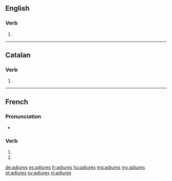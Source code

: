 {{also|adjurés}}
==English==

===Verb===
{{head|en|verb form}}

# {{en-third-person singular of|adjure}}

----

==Catalan==

===Verb===
{{head|ca|verb form}}

# {{ca-verb form of|p=2|n=sg|t=pres|m=ind|adjurar}}

----

==French==

===Pronunciation===
* {{homophones|lang=fr|adjure|adjurent}}

===Verb===
{{fr-verb-form}}

# {{inflection of|adjurer||2|s|pres|ind|lang=fr}}
# {{inflection of|adjurer||2|s|pres|sub|lang=fr}}

[[de:adjures]]
[[es:adjures]]
[[fr:adjures]]
[[hu:adjures]]
[[mg:adjures]]
[[my:adjures]]
[[pt:adjures]]
[[sv:adjures]]
[[vi:adjures]]